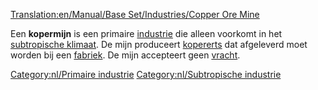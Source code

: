 [[Translation:en/Manual/Base Set/Industries/Copper Ore Mine]]

{{nl/Industrieën|image=en/Copperoremine.png
|name=Kopermijn
|climates=[[nl/Manual/Klimaat|Subtropisch]]
|accepts=Niets
|produces=[[nl/Manual/Base Set/Cargos/Kopererts|Kopererts]]
}}
Een '''kopermijn''' is een primaire [[nl/Manual/Industrie|industrie]] die alleen voorkomt in het [[nl/Manual/Klimaat|subtropische klimaat]]. De mijn produceert [[nl/Manual/Base Set/Cargos/Kopererts|kopererts]] dat afgeleverd moet worden bij een [[nl/Manual/Base Set/Industries/Fabriek|fabriek]]. De mijn accepteert geen [[nl/Manual/Vracht|vracht]].

{{nl/Navbox Industrieën}}
[[Category:nl/Primaire industrie]]
[[Category:nl/Subtropische industrie]]